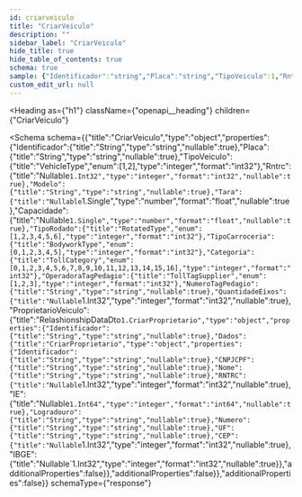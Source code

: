 ```yaml
---
id: criarveiculo
title: "CriarVeiculo"
description: ""
sidebar_label: "CriarVeiculo"
hide_title: true
hide_table_of_contents: true
schema: true
sample: {"Identificador":"string","Placa":"string","TipoVeiculo":1,"Rntrc":0,"Modelo":"string","Tara":0,"Capacidade":0,"TipoRodado":1,"TipoCarroceria":0,"Categoria":0,"OperadoraTagPedagio":1,"NumeroTagPedagio":"string","QuantidadeEixos":0,"ProprietarioVeiculo":{"Identificador":"string","Dados":{"Identificador":"string","CNPJCPF":"string","Nome":"string","RNTRC":0,"IE":0,"Logradouro":"string","Numero":"string","UF":"string","CEP":0,"IBGE":0}}}
custom_edit_url: null
---
```



<Heading
  as={"h1"}
  className={"openapi__heading"}
  children={"CriarVeiculo"}
>
</Heading>





<Schema
  schema={{"title":"CriarVeiculo","type":"object","properties":{"Identificador":{"title":"String","type":"string","nullable":true},"Placa":{"title":"String","type":"string","nullable":true},"TipoVeiculo":{"title":"VehicleType","enum":[1,2],"type":"integer","format":"int32"},"Rntrc":{"title":"Nullable`1.Int32","type":"integer","format":"int32","nullable":true},"Modelo":{"title":"String","type":"string","nullable":true},"Tara":{"title":"Nullable`1.Single","type":"number","format":"float","nullable":true},"Capacidade":{"title":"Nullable`1.Single","type":"number","format":"float","nullable":true},"TipoRodado":{"title":"RotatedType","enum":[1,2,3,4,5,6],"type":"integer","format":"int32"},"TipoCarroceria":{"title":"BodyworkType","enum":[0,1,2,3,4,5],"type":"integer","format":"int32"},"Categoria":{"title":"TollCategory","enum":[0,1,2,3,4,5,6,7,8,9,10,11,12,13,14,15,16],"type":"integer","format":"int32"},"OperadoraTagPedagio":{"title":"TollTagSupplier","enum":[1,2,3],"type":"integer","format":"int32"},"NumeroTagPedagio":{"title":"String","type":"string","nullable":true},"QuantidadeEixos":{"title":"Nullable`1.Int32","type":"integer","format":"int32","nullable":true},"ProprietarioVeiculo":{"title":"RelashionshipDataDto`1.CriarProprietario","type":"object","properties":{"Identificador":{"title":"String","type":"string","nullable":true},"Dados":{"title":"CriarProprietario","type":"object","properties":{"Identificador":{"title":"String","type":"string","nullable":true},"CNPJCPF":{"title":"String","type":"string","nullable":true},"Nome":{"title":"String","type":"string","nullable":true},"RNTRC":{"title":"Nullable`1.Int32","type":"integer","format":"int32","nullable":true},"IE":{"title":"Nullable`1.Int64","type":"integer","format":"int64","nullable":true},"Logradouro":{"title":"String","type":"string","nullable":true},"Numero":{"title":"String","type":"string","nullable":true},"UF":{"title":"String","type":"string","nullable":true},"CEP":{"title":"Nullable`1.Int32","type":"integer","format":"int32","nullable":true},"IBGE":{"title":"Nullable`1.Int32","type":"integer","format":"int32","nullable":true}},"additionalProperties":false}},"additionalProperties":false}},"additionalProperties":false}}
  schemaType={"response"}
>
  
</Schema>
            
